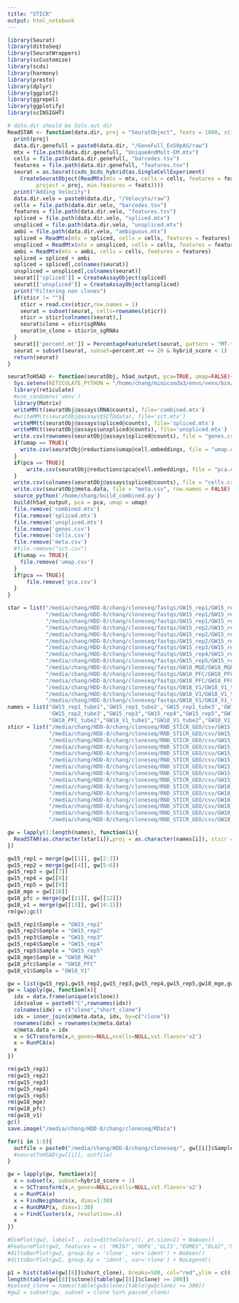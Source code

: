 ```yaml
---
title: "STICR"
output: html_notebook
---
```

```r
library(Seurat)
library(dittoSeq)
library(SeuratWrappers)
library(scCustomize)
library(scds)
library(harmony)
library(presto)
library(dplyr)
library(ggplot2)
library(ggrepel)
library(ggplotify)
library(scINSIGHT)
```

```r
# data.dir should be Solo.out dir
ReadSTAR <- function(data.dir, proj = "SeuratObject", feats = 1000, sticr="") {
  print(proj)
  data.dir.genefull = paste0(data.dir, "/GeneFull_Ex50pAS/raw")
  mtx = file.path(data.dir.genefull, "UniqueAndMult-EM.mtx")
  cells = file.path(data.dir.genefull, "barcodes.tsv")
  features = file.path(data.dir.genefull, "features.tsv")
  seurat = as.Seurat(cxds_bcds_hybrid(as.SingleCellExperiment(
    CreateSeuratObject(ReadMtx(mtx = mtx, cells = cells, features = features), 
         project = proj, min.features = feats))))
  print("Adding Velocity")
  data.dir.velo = paste0(data.dir, "/Velocyto/raw")
  cells = file.path(data.dir.velo, "barcodes.tsv")
  features = file.path(data.dir.velo, "features.tsv")
  spliced = file.path(data.dir.velo, "spliced.mtx")
  unspliced = file.path(data.dir.velo, "unspliced.mtx")
  ambi = file.path(data.dir.velo, "ambiguous.mtx")
  spliced = ReadMtx(mtx = spliced, cells = cells, features = features)
  unspliced = ReadMtx(mtx = unspliced, cells = cells, features = features)
  ambi = ReadMtx(mtx = ambi, cells = cells, features = features)
  spliced = spliced + ambi
  spliced = spliced[,colnames(seurat)]
  unspliced = unspliced[,colnames(seurat)]
  seurat[['spliced']] = CreateAssayObject(spliced)
  seurat[['unspliced']] = CreateAssayObject(unspliced)
  print("Filtering non clones")
  if(sticr != ""){
    sticr = read.csv(sticr,row.names = 1)
    seurat = subset(seurat, cells=rownames(sticr))
    sticr = sticr[colnames(seurat),]
    seurat$clone = sticr$sgRNAs
    seurat$n_clone = sticr$n_sgRNAs
  }
  seurat[['percent.mt']] = PercentageFeatureSet(seurat, pattern = "MT-",assay = 'RNA')
  seurat = subset(seurat, subset=percent.mt <= 20 & hybrid_score < 1)
  return(seurat)
}
```

```r
seuratToH5AD <- function(seuratObj, h5ad_output, pca=TRUE, umap=FALSE){
  Sys.setenv(RETICULATE_PYTHON = "/home/chang/miniconda3/envs/venv/bin/python")
  library(reticulate)
  #use_condaenv('venv')
  library(Matrix)
  writeMM(t(seuratObj@assays$RNA@counts), file='combined.mtx')
  #writeMM(t(seuratObj@assays$SCT@data), file='sct.mtx')
  writeMM(t(seuratObj@assays$spliced@counts), file='spliced.mtx')
  writeMM(t(seuratObj@assays$unspliced@counts), file='unspliced.mtx')
  write.csv(rownames(seuratObj@assays$spliced@counts), file = "genes.csv", row.names = FALSE)
  if(umap == TRUE){
  	write.csv(seuratObj@reductions$umap@cell.embeddings, file = "umap.csv", row.names = FALSE)
  }
  if(pca == TRUE){
	  write.csv(seuratObj@reductions$pca@cell.embeddings, file = "pca.csv", row.names = FALSE)
  }
  write.csv(colnames(seuratObj@assays$spliced@counts), file = "cells.csv", row.names = FALSE)
  write.csv(seuratObj@meta.data, file = "meta.csv", row.names = FALSE)
  source_python('/home/chang/build_combined.py')
  build(h5ad_output, pca = pca, umap = umap)
  file.remove('combined.mtx')
  file.remove('spliced.mtx')
  file.remove('unspliced.mtx')
  file.remove('genes.csv')
  file.remove('cells.csv')
  file.remove('meta.csv')
  #file.remove("sct.csv")
  if(umap == TRUE){
  	file.remove('umap.csv')
  }
  if(pca == TRUE){
	  file.remove('pca.csv')
  }
}
```

```r
star = list("/media/chang/HDD-8/chang/cloneseq/fastqs/GW15_rep1/GW15_rep1_tube1/GW15_rep1_tube1_Solo.out",
            "/media/chang/HDD-8/chang/cloneseq/fastqs/GW15_rep1/GW15_rep1_tube2/GW15_rep1_tube2_Solo.out",
            "/media/chang/HDD-8/chang/cloneseq/fastqs/GW15_rep1/GW15_rep1_tube3/GW15_rep1_tube3_Solo.out",
            "/media/chang/HDD-8/chang/cloneseq/fastqs/GW15_rep2/GW15_rep2_tube1/GW15_rep2_tube1_Solo.out",
            "/media/chang/HDD-8/chang/cloneseq/fastqs/GW15_rep2/GW15_rep2_tube2/GW15_rep2_tube2_Solo.out",
            "/media/chang/HDD-8/chang/cloneseq/fastqs/GW15_rep2/GW15_rep2_tube3/GW15_rep2_tube3_Solo.out",
            "/media/chang/HDD-8/chang/cloneseq/fastqs/GW15_rep3/GW15_rep3_Solo.out",
            "/media/chang/HDD-8/chang/cloneseq/fastqs/GW15_rep4/GW15_rep4_Solo.out",
            "/media/chang/HDD-8/chang/cloneseq/fastqs/GW15_rep5/GW15_rep5_Solo.out",
            "/media/chang/HDD-8/chang/cloneseq/fastqs/GW18_MGE/GW18_MGE_Solo.out",
            "/media/chang/HDD-8/chang/cloneseq/fastqs/GW18_PFC/GW18_PFC_tube1/GW18_PFC_tube1_Solo.out",
            "/media/chang/HDD-8/chang/cloneseq/fastqs/GW18_PFC/GW18_PFC_tube2/GW18_PFC_tube2_Solo.out",
            "/media/chang/HDD-8/chang/cloneseq/fastqs/GW18_V1/GW18_V1_tube1/GW18_V1_tube1_Solo.out",
            "/media/chang/HDD-8/chang/cloneseq/fastqs/GW18_V1/GW18_V1_tube2/GW18_V1_tube2_Solo.out",
            "/media/chang/HDD-8/chang/cloneseq/fastqs/GW18_V1/GW18_V1_tube3/GW18_V1_tube3_Solo.out")
names = list("GW15_rep1_tube1",'GW15_rep1_tube2','GW15_rep1_tube3','GW15_rep2_tube1','GW15_rep2_tube2',
             'GW15_rep2_tube3',"GW15_rep3","GW15_rep4","GW15_rep5","GW18_MGE","GW18_PFC_tube1",
             "GW18_PFC_tube2","GW18_V1_tube1","GW18_V1_tube2","GW18_V1_tube3")
sticr = list("/media/chang/HDD-8/chang/cloneseq/RND_STICR_GEO/csv/GW15_6_Rep1_Tube1.csv",
             "/media/chang/HDD-8/chang/cloneseq/RND_STICR_GEO/csv/GW15_6_Rep1_Tube2.csv",
             "/media/chang/HDD-8/chang/cloneseq/RND_STICR_GEO/csv/GW15_6_Rep1_Tube3.csv",
             "/media/chang/HDD-8/chang/cloneseq/RND_STICR_GEO/csv/GW15_Rep2_Tube1.csv",
             "/media/chang/HDD-8/chang/cloneseq/RND_STICR_GEO/csv/GW15_Rep2_Tube2.csv",
             "/media/chang/HDD-8/chang/cloneseq/RND_STICR_GEO/csv/GW15_Rep2_Tube3.csv",
             "/media/chang/HDD-8/chang/cloneseq/RND_STICR_GEO/csv/GW15_Rep3.csv",
             "/media/chang/HDD-8/chang/cloneseq/RND_STICR_GEO/csv/GW15_Rep4.csv",
             "/media/chang/HDD-8/chang/cloneseq/RND_STICR_GEO/csv/GW15_Rep5.csv",
             "/media/chang/HDD-8/chang/cloneseq/RND_STICR_GEO/csv/GW18_MGE.csv",
             "/media/chang/HDD-8/chang/cloneseq/RND_STICR_GEO/csv/GW18_PFC_tube1.csv",
             "/media/chang/HDD-8/chang/cloneseq/RND_STICR_GEO/csv/GW18_PFC_tube2.csv",
             "/media/chang/HDD-8/chang/cloneseq/RND_STICR_GEO/csv/GW18_V1_Tube1.csv",
             "/media/chang/HDD-8/chang/cloneseq/RND_STICR_GEO/csv/GW18_V1_Tube2.csv",
             "/media/chang/HDD-8/chang/cloneseq/RND_STICR_GEO/csv/GW18_V1_Tube3.csv")
```

```r
gw = lapply(1:length(names), function(i){
  ReadSTAR(as.character(star[i]),proj = as.character(names[i]), sticr = as.character(sticr[i]))
})

gw15_rep1 = merge(gw[[1]], gw[2:3])
gw15_rep2 = merge(gw[[4]], gw[5:6])
gw15_rep3 = gw[[7]]
gw15_rep4 = gw[[8]]
gw15_rep5 = gw[[9]]
gw18_mge = gw[[10]]
gw18_pfc = merge(gw[[11]], gw[[12]])
gw18_v1 = merge(gw[[13]], gw[14:15])
rm(gw);gc()

gw15_rep1$Sample = "GW15_rep1"
gw15_rep2$Sample = "GW15_rep2"
gw15_rep3$Sample = "GW15_rep3"
gw15_rep4$Sample = "GW15_rep4"
gw15_rep5$Sample = "GW15_rep5"
gw18_mge$Sample = "GW18_MGE"
gw18_pfc$Sample = "GW18_PFC"
gw18_v1$Sample = "GW18_V1"

gw = list(gw15_rep1,gw15_rep2,gw15_rep3,gw15_rep4,gw15_rep5,gw18_mge,gw18_pfc,gw18_v1)
gw = lapply(gw, function(x){
  idx = data.frame(unique(x$clone))
  idx$value = paste0("C",rownames(idx))
  colnames(idx) = c("clone","short_clone")
  idx = inner_join(x@meta.data, idx, by=c("clone"))
  rownames(idx) = rownames(x@meta.data)
  x@meta.data = idx
  x = SCTransform(x,n_genes=NULL,ncells=NULL,vst.flavor='v2')
  x = RunPCA(x)
  x
})

rm(gw15_rep1)
rm(gw15_rep2)
rm(gw15_rep3)
rm(gw15_rep4)
rm(gw15_rep5)
rm(gw18_mge)
rm(gw18_pfc)
rm(gw18_v1)
gc()
save.image("/media/chang/HDD-8/chang/cloneseq/RData")
```

```r
for(i in 1:8){
  outfile = paste0("/media/chang/HDD-8/chang/cloneseq/", gw[[i]]$Sample[1], ".h5ad")
  #seuratToH5AD(gw[[i]], outfile)
}
```

```r
gw = lapply(gw, function(x){
  x = subset(x, subset=hybrid_score < 1)
  x = SCTransform(x,n_genes=NULL,ncells=NULL,vst.flavor='v2')
  x = RunPCA(x)
  x = FindNeighbors(x, dims=1:30)
  x = RunUMAP(x, dims=1:30)
  x = FindClusters(x, resolution=.6)
  x
})
```

```r
#DimPlot(gw2, label=T , cols=dittoColors(), pt.size=1) + NoAxes()
#FeaturePlot(gw2, features = c( 'MKI67','HOPX','GLI3',"EOMES","DLX2",'NEUROD2',"AQP4","OLIG1", 'PTPRZ1'), pt.size = 1, order=T,max.cutoff = 'q98') & NoAxes() #& scale_color_viridis_c()
#dittoBarPlot(gw2, group.by = 'clone', var='ident') + NoAxes()
#dittoBarPlot(gw2, group.by = 'ident', var='clone') + NoLegend()
```

```r
p1 = hist(table(gw[[8]]$short_clone), breaks=500, col="red",ylim = c(0,10), xlim=c(0,80))
length(table(gw[[8]]$clone)[table(gw[[8]]$clone) >= 200])
#passed_clone = names(table(gw$clone)[table(gw$clone) >= 300])
#gw2 = subset(gw, subset = clone %in% passed_clone)
```
